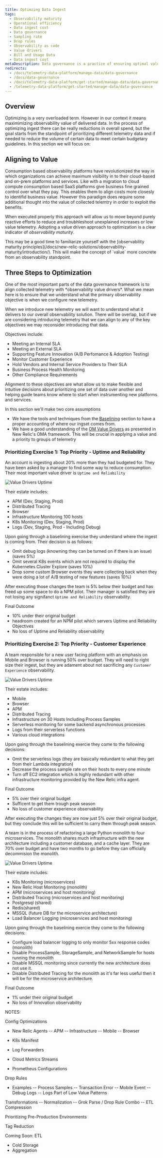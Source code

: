 ```yaml
---
title: Optimzing Data Ingest
tags:
  - Observability maturity
  - Operational efficiency 
  - Data ingest cost
  - Data governance
  - Sampling rate
  - Drop rules
  - Observability as code
  - Value drivers
  - Bill and Usage Data
  - Data ingest cost
metaDescription: Data governance is a practice of ensuring optimal value for telemetry data collected by an organization particulary a complex organization with numerous business units and working groups.
redirects:
  - /docs/telemetry-data-platform/manage-data/data-governance
  - /docs/data-governance
  - /docs/telemetry-data-platform/get-started/manage-data/data-governance
  - /telemetry-data-platform/get-started/manage-data/data-governance
---
```


## Overview

Optimizing is a very overloaded term.  However in our context it means maximimizing observability value of delivered data.  In the process of optimizing ingest there can be really reductions in overall spend, but the goal starts from the standpoint of prioritizing different telemetry data and if needed to reduce the volume of certain data to meet certain budgetary guidelines.  In this section we will focus on:


## Aligning to Value
Consumption based observability platforms have revolutionized the way in which organizations can achieve maximum visibility in to their cloud-based and on-prem platforms and services.  Like with a migration to cloud compute consumption based SaaS platforms give business fine grained control over what they pay.  This enables them to align costs more closesly to identifid business value.  However this paradigm does require some additional thought into the value of collected telemtry in order to exploit the benefits.

When executed properly this approach will allow us to move beyond purely reactive efforts to reduce and troubhleshoot unexplained increases or low value telemetry.  Adopting a value driven approach to optimization is a clear indicator of *observability maturity*.

<Callout variant="tip">
This may be a good time to familiarize yourself with the [observability maturity principles](/docs/new-relic-solutions/observability-maturity/introduction/).  This will make the concept of `value` more concrete from an observability standpoint.
</Callout>


## Three Steps to Optimization


<CollapserGroup>
<Collapser
  id="prioritize-your-observability-objectives"
  title="Prioritize your Observability Value Drivers"
>
One of the most important parts of the data governance framework is to align collected telemetry with *observability value drivers*.  What we mean here is to ensure that we understand what the primary observability objective is when we configure new telemetry.

When we introduce new telemetry we will want to understand what it delivers to our overall observability solution.  There will be overlap, but if we are considering introducing telemetry that we can align to any of the key objectives we may reconsider introducing that data.

Objectives include:

- Meeting an Internal SLA
- Meeting an External SLA
- Supporting Feature Innovation (A/B Perfomance & Adoption Testing)
- Monitor Customer Experience
- Hold Vendors and Internal Service Providers to Their SLA
- Business Process Health Monitoring
- Other Compliance Requirements

Alignment to these objectives are what allow us to make flexible and intuitive decisions about prioritizing one set of data over another and helping guide teams know where to start when instrumenting new platforms and services.

</Collapser>
<Collapser
  id="prioritize-your-telemetry"
  title="Prioritize Your Telemetry"
>

In this section we'll make two core assumptions

- We have the tools and techniques from the [Baselining](/docs/new-relic-solutions/observability-maturity/operational-efficiency/dg-baselining) section to have a proper accounting of where our ingset comes from.
- We have a good understanding of the [OM Value Drivers](https://docs.newrelic.com/docs/new-relic-solutions/observability-maturity/introduction/) as presented in New Relic's OMA framework.  This will be crucial in applying a value and a priority to groups of telemetry


<CollapserGroup>
<Collapser
  id="case-study-1"
  title="Example 1: Prioritize Uptime and Reliability"
>

### Prioritizing Exercise 1: Top Priority - Uptime and Reliability

An account is ingesting about 20% more than they had budgeted for.  They have been asked by a manager to find some way to reduce consumption.  Their most important value driver is `Uptime and Reliability`

![Value Drivers Uptime](images/oma-oe-dg-value-driver-uptime.png)

Their estate includes:

- APM (Dev, Staging, Prod)
- Distributed Tracing
- Browser
- Infrastructure Monitoring 100 hosts
- K8s Monitoring (Dev, Staging, Prod)
- Logs (Dev, Staging, Prod - Including Debug)

Upon going through a baselining exercise they understand where the ingest is coming from.  Their decision is as follows:

- Omit debug logs (knowning they can be turned on if there is an issue) (saves 5%)
- Omit several K8s events which are not required to display the Kubernetes Cluster Explore (saves 10%)
- Drop some custom Browser events they were collecting back when they were doing a lot of A/B testing of new features (saves 10%)

After executing those changes the team is 5% below their budget and has freed up some space to do a NPM pilot.  Their manager is satisfied they are not losing any signifanct `Uptime and Reliability` observability.

Final Outcome

- 10% under their original budget
- headroom created for an NPM pilot which servers Uptime and Reliability Objectives
- No loss of Uptime and Reliability observability

</Collapser>
<Collapser
  id="case-study-2"
  title="Example 2: Prioritize Customer Experience"
>

### Prioritizing Exercise 2: Top Priority - Customer Experience

A team responsible for a new user facing platform with an emphasis on Mobile and Browser is running 50% over budget.  They will need to right size their ingest, but they are adament about not sacrificing any `Customer Experience` observability.

![Value Drivers Uptime](images/oma-oe-dg-value-driver-customer.png)

Their estate includes:

- Mobile
- Browser
- APM
- Distributed Tracing
- Infrastructure on 30 Hosts Including Process Samples
- Serverless monitoring for some backend asynchronous processes
- Logs from their serverless functions
- Various cloud integrations

Upon going through the baselining exercie they come to the following decisions:

- Omit the serverless logs (they are basically redundant to what they get from their Lambda integration)
- Decrease the process sample rate on their hosts to every one minute
- Turn off EC2 integration which is highly redundant with other infrastructure monitoring provided by the New Relic infra agent.

Final Outcome

- 5% over their original budget
- Sufficent to get them trough peak season
- No loss of customer experience observability

After executing the changes they are now just 5% over their original budget, but they conclude this will be sufficient to carry them through peak season.

</Collapser>
<Collapser
  id="case-study-3"
  title="Exapmple 3: Prioritize Innovation"
>

A team is in the process of refactoring a large Python monolith to four microservices.  The monolith shares much infrastructure with the new architecture including a customer database, and a cache layer.  They are 70% over budget and have two months to go before they can officially decommision the monolith.

![Value Drivers Uptime](images/oma-oe-dg-value-driver-innovation.png)

Their estate includes:

- K8s Monitoring (microservices)
- New Relic Host Monitoring (monolith)
- APM (microservices and host monitoring)
- Distributed Tracing (microservices and host monitoring)
- Postgresql (shared)
- Redis(shared)
- MSSQL (future DB for the microservice architecture)
- Load Balancer Logging (microservices and host monitoring)

Upon going through the baselining exercie they come to the following decisions:

- Configure load balancer logging to only monitor 5xx response codes (monolith)
- Disable ProcessSample, StorageSample, and NetworkSample for hosts running the monolith
- Disable MSSQL monitoring since currently the new architecture does not use it.
- Disable Distributed Tracing for the monolith as it's far less useful then it will be for the microservice architecture.

Final Outcome

- 1% under their original budget
- No loss of Innovation observability

</Collapser>
</CollapserGroup>
</Collapser>
<Collapser
  id="techniques-for-reduction"
  title="Re-Configure, Filter, Transform, and Drop as Needed"
>

NOTES:

Config Optimizations
- New Relic Agents
-- APM
-- Infrastructure
-- Mobile
-- Browser

- K8s Manifest
- Log Forwarders
- Cloud Metrics Streams
- Prometheus Configurations

Drop Rules
- Examples
-- Process Samples
-- Transaction Error
-- Mobile Event
-- Debug Logs
-- Logs Part of Low Value Patterns

Transformations
-- Normalization
-- Grok Parse / Drop Rule Combo
-- ETL Compression

Prioritizing Pre-Production Environments

Tag Reduction

Coming Soon: ETL
- Cold Storage
- Aggregation

</Collapser>
</CollapserGroup>